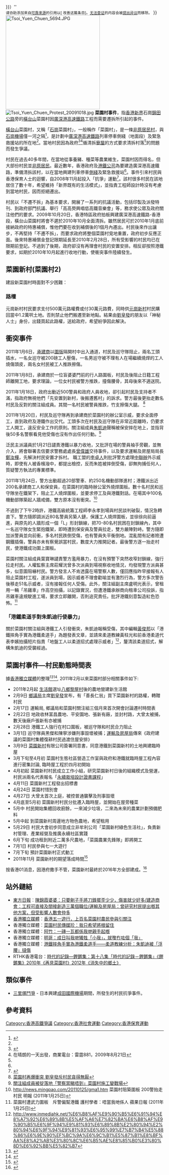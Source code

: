{{dablink|有關其他地方的菜園村，見[[菜園村|菜園村]]}}
<!-- {{Refimprove}} 开始-->
{{ambox
| type  = content與誒
| image = [[File:Question_book-4.svg|50px]]
| text  = '''此条目需要补充更多[[Wikipedia:列明来源|来源]]'''。<small>''（{{#if:|{{{date}}}|{{#time:Y年Fj日|2011-01-25T03:54:10+00:00}}}}）''</small><br /><small>请协助添加来自[[Wikipedia:可靠来源|可靠来源]]的引用以[{{fullurl:{{FULLPAGENAME}}|action=edit}} 改善这篇条目]。[[Wikipedia:可供查证|无法查证]]的内容会被[[Template:Fact|提出异议]]而移除。</small>{{namespace||}}
<!-- {{Refimprove}} 结束 -->}}
{{coord|22|26|28.88|N|114|5|08.24|E|display=title}}
[[File:Tsoi_Yuen_Chuen_5694.JPG|300px]]
[[File:Tsoi_Yuen_Chuen_Protest_20091018.jpg|thumb]]
'''菜園村事件'''，指[[香港|香港]][[新界|新界]]石崗[[錦田公路|錦田公路]]旁的[[橫台山|橫台山]]菜園村因[[廣深港高速鐵路#香港段|廣深港高速鐵路]]工程而需要遷拆所引起的事件。

[[橫台山|橫台山]]菜園村，又稱「[[石崗_(香港)|石崗]]菜園村」，一般稱作「菜園村」，是一條[[新界原居民|非原居民村]]，與[[石崗機場|石崗機場]]僅一河之隔<ref name=rthk>{{cite web|url=http://www.rthk.org.hk/rthk/tv/hkcc/20090406.html |title=鐵路修到菜園村 |publisher=[[香港電台|香港電台]]電視部：[[鏗鏘集|鏗鏘集]] |date=2009-04-06 |language=zh-yue}}</ref>，是計劃中[[廣深港高速鐵路#香港段|廣深港高速鐵路]]列車停車側綫（地面段）及緊急救援站的所在地<ref name=rthk />。當地村民因為政府<ref name=article13>{{cite news| url=http://expressrailtruth.com/article13.html| title=?| publisher=[[明報|明報]]| date=2009-06-24| accessdate=2009-08-21}}{{dead link|date=2018年4月 |bot=InternetArchiveBot |fix-attempted=yes }}</ref><ref name=crhk>在晴朗的一天出發，商業電台：雷霆881，2009年8月21日</ref>循清拆[[寮屋|寮屋]]的方式要求清拆村落<ref name=rthk />的問題而發生爭議。

村民在過去40多年間，在當地從事養豬、種菜等農業維生，菜園村因而得名，但大部份村民並[[新界原居民|非原居民]]。最近數年，香港政府及[[港鐵公司|港鐵公司]]為要建造廣深港高速鐵路，準備清拆該村，以在當地興建列車停車[[側綫|側綫]]及緊急救援站<ref name=rthk />。事件引來村民與香港保育人士的迴響，自2008年11月起投入「抗爭」運動<ref name=Josephine>{{cite web| url=http://www.inmediahk.net/node/1003196 |title=菜園村民Josephine：我使鬼你恩恤！|publisher=[[香港獨立媒體|香港獨立媒體]]}}</ref>。該村很多村民在該地居住了數十年，希望維持「新界既有的生活模式」，並指責工程師設計時沒有考慮到當地村民，因而拒絕遷出。

村民以「不遷不拆」為基本要求，開展了一系列的抗議活動，包括印製及派發特刊、到政府部門抗議、舉行「高高燢興唱低高鐵音樂會」等，務求使公眾及政府關注他們的要求。2009年10月20日，香港特區政府拍板興建廣深港高速鐵路-香港段，橫台山菜園村將會不遲於2010年10月全面清拆。雖然居民可於2010年1月底前接納政府的特惠補償，惟他們要在收到補償後的1個月內遷出。村民後來作出讓步，不再堅持「不遷不拆」，而要求政府將整個菜園村覓地重置，政府初步反應正面。後來特惠補償金登記限期延長至2010年2月28日，所有受影響的村民均已在限期前登記。不過到了後期，政府卻沒有再理會村民的安置安排。相反卻按照港鐵要求，如期於2010年10月起進行收地行動，使衝突事件陸續發生。

==菜園新村(菜園村2)==
{{Expand|time=2011-01-19}} 
建設新菜園村時面對不少困難：

===路權===
元崗新村村民要求支付500萬元路權費或付30萬元路費，同時供[[元崗新村|元崗新村]]村民購回當中1.2萬呎土地。否則禁止他們搬遷至新地點。結果由[[劉皇發|劉皇發]]的朋友以「神秘人士」身份，出錢買起此路權，送給政府，希望紛爭因此解決。

==衝突事件==
2011年1月6日，[[承建商|承建商]]以[[圍版|圍版]]隔開村中出入通道，村民及巡守隊阻止，兩名工頭插水，一名女巡­守被200磅工人壓傷，一名男巡守被不理有人在場繼續燒焊的工人燒傷頭皮，兩名女村民被工人推跌擦傷。

2011年1月8日，承建商於一位盲婆婆門前的行人路圍板，村民及後阻止日籍工程師離開工地，要­求理論，一位女村民被警方推跌，撞傷腰骨，其母後來不適送院。

2011年1月18日，政府出動近500警員和政府人員收地，卻引起村民及支持者不滿，指政府無視他們「先安置到新村，後搬遷舊村」的訴求。警方最後更抬走數名村民及反對的關注組成員。其間一名村民被警員推跌，竹支擦傷大腿。
<ref>[http://news.mingpao.com/20110119/gsm1.htm500人員收地 菜園村再爆衝突 劉皇發斥村民貪得無厭]</ref>

2011年1月20日，村民及巡守隊再到承建商於菜園村的辦公室示威，要求全面停工，直到政府及­港鐵作出交代。工頭多次在村民及巡守隊在非常近距離時，仍要求工人開工，違反安全工作­的原則。關注組成員[[朱凱迪|朱凱迪]]聲稱被保安摔在地上，並指背後50多名警察看見他受傷也沒有作出任何行動。<ref>[http://hk.apple.nextmedia.com/template/apple/art_main.php?iss_id=20110121&sec_id=4104&subsec_id=11867&art_id=14892014 關注組成員被掟落地「警察當睇唔到」菜園村施工變戰場]</ref>

泛民主派議員於1月21日譴責港鐵以暴力收地，又批評在場的警員袖手旁觀，並無介入，將會聯署去信要求警務處處長[[曾偉雄|曾偉雄]]交待事件，以及要求運輸及房屋局局長[[鄭汝樺|鄭汝樺]]，先解決村民安置才拆村。 職工盟的[[李卓人|李卓人]]則批評警方處理[[中聯辦|中聯辦]]外示威時，即使有人被香檳潑中，都提出檢控，反而朱姓被摔倒受傷，卻無拘捕任何人，質疑警方執法的專業標準。

2011年1月24日，警方出動超過20部警車、約250名機動部隊進村；港鐵派出近200名承建商工人和保安員，在菜園村的臨時辦公室外燒焊圍板。數十名村民和巡守隊坐在鐵架下，阻止工人燒焊圍板，並要求停工及與港鐵對話。在場其中100名機動部隊築起人牆戒備，雙方原本沒有衝突。<ref>http://news.mingpao.com/20110125/gma1.htm 菜園村阻築圍板 200警抬走村民 明報 (2011年1月25日)</ref>

不過到了下午2時許，港鐵高級統籌工程師李永孝到場與村民談判破裂，情況急轉直下。警方隨即調派近80名警員另築人鏈，保護工人燒焊圍板，並徐徐向前逼進，與原先的人牆形成一個「L」形封鎖線，把70-80名村民困在封鎖線內，其中一名巡守隊女生緊抱鐵架，即時遭到保安員及警員拉走，雙方嚴陣對峙。警方隨即加派警員並向前衝，多名村民跌倒受傷，也有警員失平衡倒地。混亂間有記者險遭鋼鐵插傷，警員亦未有察覺誤當村民，數度大力推開記者。最後警方逐一抬走村民，使港鐵成功圍上圍板。 

菜園村關注組成員葉寶琳譴責警方濫用暴力，在沒有預警下突然收窄封鎖線，強行拉走村民。人權監察主席莊耀洸曾多次派員到場視察收地情況，均發現警方派員甚多，似意圖阻嚇村民。警方發言人不肯透露在場警察人數，僅回應指昨早接報有人阻止菜園村工程，遂派員到場，因示威者不理會勸喻並有激烈行為，警方多次警告後移走51名示威者，沒有接報任何人受傷。此外，關注組副主席盧明光表示，曾租用一輛「吊雞車」作高空拍攝，以記錄實況，但遭港鐵承辦商向租車公司投訴，指吊雞車違規駛進工場，要求立即離開，否則追究責任。批評港鐵刻意製造紅色恐怖。<ref>菜園村遭武力圍板　斥警偏幫港鐵 護村學者：唔當我哋係人 蘋果日報 (2011年1月25日)</ref>

===「港鐵柔道手對朱凱迪行使暴力」===

關於菜園村關注組與港鐵工人引發衝突，朱凱迪報稱受傷，其中編輯[[黃俊邦|黃俊邦]]以「港鐵摔角手實為港鐵柔道手」為題發表文章，並請來柔道教練黃柱光和前香港柔道代表李嬪拍攝短片指責「地盤工人以柔道招式處理示威者」<ref>http://www.inmediahk.net/%E6%B8%AF%E9%90%B5%E6%91%94%E8%A7%92%E6%89%8B%E5%AF%A6%E7%82%BA%E6%B8%AF%E9%90%B5%E6%9F%94%E9%81%93%E6%89%8B%E2%80%94%E2%80%94%E6%9F%94%E9%81%93%E6%95%99%E7%B7%B4%E5%88%86%E6%9E%90%EF%BC%9A%E6%9C%B1%E5%87%B1%E8%BF%AA%E8%A2%AB%E3%80%8C%E6%B5%AE%E8%85%B0%E3%80%8D%E6%92%BB%E5%82%B7</ref>，釐清該柔道招式，解構朱凱迪的受襲經過。

==菜園村事件—村民動態時間表==
據[[香港獨立媒體|香港獨立媒體]]的整理<ref name=imhktime>{{cite web|url=http://www.inmediahk.net/%E8%8F%9C%E5%9C%92%E6%9D%91%E6%9C%80%E6%96%B0%E6%B6%88%E6%81%AF%EF%BC%9A%E6%96%B0%E6%9D%91%E8%87%A8%E6%99%82%E5%B1%8B%E5%8B%95%E5%B7%A5-%E6%9D%91%E6%B0%91%E5%9B%9B%E6%9C%88%E5%BA%95%E9%96%8B%E5%A7%8B%E9%81%B7%E5%85%A5 |title=菜園村最新消息：新村臨時屋動工 村民四月底開始遷入 |publisher=[[香港獨立媒體|香港獨立媒體]] |date=2011-04-19 |language=zh-yue}}</ref><ref>{{cite web |title=菜園新村最新消息：遷入臨時屋 蓽路藍縷建新村 |url=https://www.inmediahk.net/%E8%8F%9C%E5%9C%92%E6%96%B0%E6%9D%91%E6%9C%80%E6%96%B0%E6%B6%88%E6%81%AF%EF%BC%9A%E9%81%B7%E5%85%A5%E8%87%A8%E6%99%82%E5%B1%8B-%E8%93%BD%E8%B7%AF%E8%97%8D%E7%B8%B7%E5%BB%BA%E6%96%B0%E6%9D%91-1 |accessdate=2019-09-15}}</ref>, 2011年2月以來菜園村部分相關事件如下:
*2011年2月起 [[生活館|生活館]]選址[[八鄉|八鄉]][[黎屋村|黎屋村]]後的農地營建新生活館
*2月9日	 [[鄉議局|鄉議局]]主席[[劉皇發|劉皇發]]宣布，有「善長仁翁」買下菜園新村的路權，轉贈村民
*2月17日 運輸局, 鄉議局和菜園村關注組三個月來首次開會討論遷村時間表
*2月22日 地政收林富昌農地、平安園地、張新有廠，並封村路，大曾太被捕，數天後廠戶張新有亦被捕
*2月28日 港鐵工人強行在村口圍板，被巡守隊和村民合力阻止
*3月1日 巡守隊員黑傑和陳寧涉嫌刑事毀壞被捕；[[運輸及房屋局|運輸及房屋局]]傳來《政府建議的菜園村集體復耕村民過渡住屋安排》
*3月9日 [[菜園新村|菜園新村]]有限公司簽署同意書，同意港鐵到菜園新村的土地興建臨時屋
*3月下旬至4月初	菜園村生態社區營造工作室與政府和港鐵就臨時屋工程內容進行密集討論, 臨時屋工程於四月初開始
*4月初起 菜園新村村民成立工作小組，研究菜園新村日後的組織模式及營運，村民派兩名代表報名「[[永續栽培設計證書課程|永續栽培設計證書課程]]」
*4月11日 菜園新村工程發出招標書
*4月24日 菜園村惜別會
*4月27日 大曾太首次上庭，被控普通襲擊及刑事毀壞
*4月底至5月初 菜園新村村民分批遷入臨時屋，並開始在屋旁種菜
*5月中 村民開始集體回收廚餘，一來減少垃圾，二來為未來的農業計劃預備肥料
*5月中起 到菜園新村周邊地方物色農地，希望租用
*5月29日 村民大會初步同意成立非牟利公司「菜園新村綠色生活社」，負責新村管理、產業經營及推廣永續社區實踐
*6月下旬 成功租到附近二萬多尺農地，「菜園農業先鋒隊」即將開工
*7月1日 村民參與七一大遊行
*7月下旬 預計菜園新村正式動工
*2011年11月 菜園新村的期望落成時間<ref name=mingbao>{{cite web |url=http://specials.mingpao.com/cfm/News.cfm?SpecialsID=211&News=8193f24a064969ec4c93d2ca8c5321acc91f552ecac377e58c1294684a |title=菜園村民願考慮提早遷出：神秘善長捐路公用 村民促澄清路權5問題 |publisher=[[明報|明報]]新聞網 |date=2011-02-10 |language=zh-yue }}{{dead link|date=2018年4月 |bot=InternetArchiveBot |fix-attempted=yes }}</ref>

按香港01消息，因港府撒手不管，菜園新村最終於2016年方全部建成。<ref>{{cite web |title=【高鐵通車】菜園村高春香：高鐵美輪美奐背後　有多少問題未解決 |url=https://www.hk01.com/%E7%A4%BE%E6%9C%83%E6%96%B0%E8%81%9E/238499/%E9%AB%98%E9%90%B5%E9%80%9A%E8%BB%8A-%E8%8F%9C%E5%9C%92%E6%9D%91%E9%AB%98%E6%98%A5%E9%A6%99-%E9%AB%98%E9%90%B5%E7%BE%8E%E8%BC%AA%E7%BE%8E%E5%A5%90%E8%83%8C%E5%BE%8C-%E6%9C%89%E5%A4%9A%E5%B0%91%E5%95%8F%E9%A1%8C%E6%9C%AA%E8%A7%A3%E6%B1%BA?itm_source=universal_search&itm_campaign=universal_search&itm_content=%E8%8F%9C%E5%9C%92%E6%96%B0%E6%9D%91&itm_medium=web |accessdate=2019-09-15}}</ref>

==站外鏈結==
*[[東方日報|東方日報]]︰[http://orientaldaily.on.cc/cnt/news/20090515/00176_023.html 陳錦霞婆婆：只要劊子手將刀鋒擺歪少少，傷害就少好多/建造商會：工程可直接及間接創造三萬個職位/運輸及房屋局：曾研究村民提出嘅其他方案，但受影響人數會仲多]
*[[香港獨立媒體|香港獨立媒體]]︰[http://www.inmediahk.net/node/1003132 香港五一遊行，上百名菜園村農民參與引關注]
*香港獨立媒體︰[http://www.inmediahk.net/node/1003198 菜園村民傳媒珍：我只希望將根留住]
*香港獨立媒體︰[http://www.inmediahk.net/node/1003206 阿竹：一磚一瓦都係我哋親手起嘅]
*香港獨立媒體︰[http://www.inmediahk.net/node/1003207 明哥：成日叫我哋犧牲「小我」，就嚟冇咗個「我」]
*香港獨立媒體︰[http://www.inmediahk.net/node/1009452 港鐵摔角手實為港鐵柔道手——柔道教練分析：朱凱迪被「浮腰」撻傷 ]
*RTHK香港電台：[https://www.youtube.com/watch?v=3AobLUNbV9c 時代的記錄—鏗鏘集：第十八集「時代的記錄－鏗鏘集」《鏗鏘集》2010年《再見菜園村》2012年《消失中的鄉土》]

== 類似事件 ==
*[[三里塚鬥爭|三里塚鬥爭]] - 日本興建[[成田國際機場|成田國際機場]]期間，所發生的村民抗爭事件。

== 參考資料 ==
{{reflist}}

[[Category:香港高鐵爭議|Category:香港高鐵爭議]]
[[Category:香港社會運動|Category:香港社會運動]]
[[Category:香港保育運動|Category:香港保育運動]]